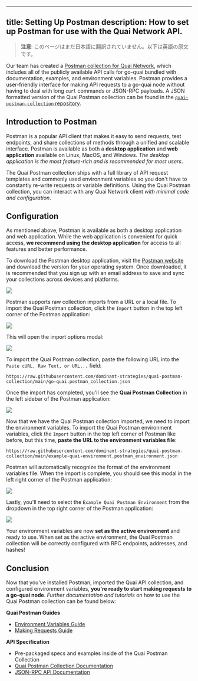 <!-- AUTO-GENERATED-CONTENT:START (ENGLISH-COPY) -->
---
title: Setting Up Postman
description: How to set up Postman for use with the Quai Network API.
---

> **注意**: このページはまだ日本語に翻訳されていません。以下は英語の原文です。

Our team has created a [Postman collection for Quai Network](https://docs.api.qu.ai/), which includes all of the publicly available API calls for go-quai bundled with documentation, examples, and environment variables. Postman provides a user-friendly interface for making API requests to a go-quai node without having to deal with long `curl` commands or JSON-RPC payloads. A JSON formatted version of the Quai Postman collection can be found in the [`quai-postman-collection` repository](https://github.com/dominant-strategies/quai-postman-collection).

## Introduction to Postman

Postman is a popular API client that makes it easy to send requests, test endpoints, and share collections of methods through a unified and scalable interface. Postman is available as both a **desktop application** and **web application** available on Linux, MacOS, and Windows. _The desktop application is the most feature-rich and is recommended for most users_.

The Quai Postman collection ships with a full library of API request templates and commonly used environment variables so you don't have to constantly re-write requests or variable definitions. Using the Quai Postman collection, you can interact with any Quai Network client _with minimal code and configuration_.

## Configuration

<Steps>
<Step title="Install Postman">

As mentioned above, Postman is available as both a desktop application and web application. While the web application is convenient for quick access, **we recommend using the desktop application** for access to all features and better performance.

To download the Postman desktop application, visit the [Postman website](https://www.postman.com/downloads/) and download the version for your operating system. Once downloaded, it is recommended that you sign up with an email address to save and sync your collections across devices and platforms.

<Frame>
	<img src='/images/Postman/PostmanDownload.jpg' />
</Frame>
</Step>

<Step title="Import Quai API Collection">

Postman supports raw collection imports from a URL or a local file. To import the Quai Postman collection, click the `Import` button in the top left corner of the Postman application:

<Frame>
	<img src='/images/Postman/PostmanImportButton.png' />
</Frame>

This will open the import options modal:

<Frame>
	<img src='/images/Postman/PostmanImportModal.png' />
</Frame>

To import the Quai Postman collection, paste the following URL into the `Paste cURL, Raw Text, or URL...` field:

```
https://raw.githubusercontent.com/dominant-strategies/quai-postman-collection/main/go-quai.postman_collection.json
```

Once the import has completed, you'll see the **Quai Postman Collection** in the left sidebar of the Postman application:

<Frame>
	<img src='/images/Postman/PostmanCollection.png' />
</Frame>
</Step>

<Step title="Import Environment Variables">

Now that we have the Quai Postman collection imported, we need to import the environment variables. To import the Quai Postman environment variables, click the `Import` button in the top left corner of Postman like before, but this time, **paste the URL to the environment variables file**:

```
https://raw.githubusercontent.com/dominant-strategies/quai-postman-collection/main/example-quai-environment.postman_environment.json
```

Postman will automatically recognize the format of the environment variables file. When the import is complete, you should see this modal in the left right corner of the Postman application:

<Frame>
	<img src='/images/Postman/PostmanImportSuccess.png' />
</Frame>

Lastly, you'll need to select the `Example Quai Postman Environment` from the dropdown in the top right corner of the Postman application:

<Frame>
	<img src='/images/Postman/PostmanEnvironmentSelect.png' />
</Frame>

Your environment variables are now **set as the active environment** and ready to use. When set as the active environment, the Quai Postman collection will be correctly configured with RPC endpoints, addresses, and hashes!

</Step>
</Steps>

## Conclusion

Now that you've installed Postman, imported the Quai API collection, and configured environment variables, **you're ready to start making requests to a go-quai node**. _Further documentation and tutorials_ on how to use the Quai Postman collection can be found below:

**Quai Postman Guides**

- [Environment Variables Guide](/jp/build/api/postman/environment)
- [Making Requests Guide](/jp/build/api/postman/use)

**API Specification**

- Pre-packaged specs and examples inside of the Quai Postman Collection
- [Quai Postman Collection Documentation](https://docs.api.qu.ai/)
- [JSON-RPC API Documentation](/jp/build/playground/overview)
